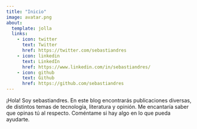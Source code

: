 ```yaml
---
title: "Inicio"
image: avatar.png
about:
  template: jolla
  links:
    - icon: twitter
      text: Twitter
      href: https://twitter.com/sebastiandres
    - icon: linkedin
      text: LinkedIn
      href: https://www.linkedin.com/in/sebastiandres/
    - icon: github
      text: Github
      href: https://github.com/sebastiandres
---
```

¡Hola! Soy sebastiandres. En este blog encontrarás publicaciones diversas, de distintos temas de tecnología, literatura y opinión. Me encantaría saber que opinas tú al respecto. Coméntame si hay algo en lo que pueda ayudarte.

